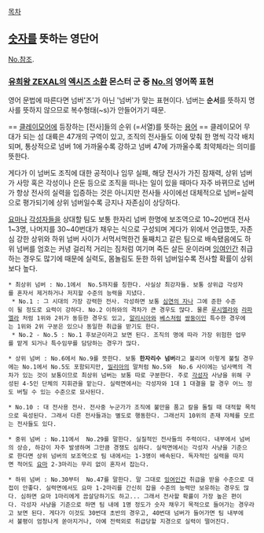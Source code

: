 [[목차]]
== [[숫자]]를 뜻하는 영단어 ==
[[No.]]참조.
=== [[유희왕 ZEXAL]]의 [[엑시즈 소환]] 몬스터 군 중 [[No.]]의 영어쪽 표현 ===
영어 문법에 따른다면 넘버'즈'가 아닌 '넘버'가 맞는 표현이다. 넘버는 '''순서'''를 뜻하지 명사를 뜻하지 않으므로 복수형태(~s)가 안들어가기 때문.

== [[클레이모어]]에 등장하는 [전사]들의 순위 (=서열)를 뜻하는 [[용어]] ==
클레이모어 무대가 되는 섬 대륙은 47개의 구역이 있고, 조직의 전사들도 이에 맞춰 한 명씩 각각 배치되며, 통상적으로 넘버 1에 가까울수록 강하고 넘버 47에 가까울수록 최약체라는 의미를 뜻한다.

게다가 이 넘버도 조직에 대한 공적이나 임무 실패, 해당 전사가 가진 잠재력, 상위 넘버가 사망 혹은 각성이나 은둔 등으로 조직을 떠나는 일이 있을 때마다 자주 바뀌므로 넘버가 항상 전사의 실력을 입증하는 것은 아니지만 전사들 사이에선 대체적으로 넘버=실력 으로 평가되기에 상위 넘버일수록 긍지나 자존심이 상당하다.

[[요마]]나 [[각성자]]들을 상대할 팀도 보통 한자리 넘버 한명에 보조역으로 10~20번대 전사 1~3명, 나머지를 30~40번대가 채우는 식으로 구성되며 게다가 위에서 언급했듯, 자존심 강한 상위와 하위 넘버 사이가 서먹서먹한건 둘째치고 같은 팀으로 배속됐음에도 하위 넘버를 엄호는 커녕 걸리적 거리는 짐처럼 여기며 죽든 살든 운이라며 [[잉여인간]] 취급하는 경우도 많기에 때문에 실력도, 몸놀림도 둔한 하위 넘버일수록 전사할 확률이 상위보다 높다.

 * 최상위 넘버 : No.1에서  No.5까지를 칭한다. 사실상 최강자들. 보통 상위급 각성자를 혼자서 제거하거나 저지할 수준의 능력을 지녔다.
  * No.1 : 그 시대의 가장 강력한 전사. 각성하면 보통 [[심연의 자]]나 그에 준한 수준이 될 정도로 요력이 강하다. No.2 이하와의 격차가 큰 경우도 많다. 물론 [[루시엘라]]와 [[라파엘라]] 처럼 1위와 2위가 동등한 경우도 있고, [[알리시아]]와 [[베스]]처럼 [[쌍둥이]]인 특수한 경우에는 1위와 2위 구분은 있으나 동일한 취급을 받기도 한다.
  * No.2 - No.5 : No.1 후보군이라고 보면 된다. 조직의 명에 따라 가장 위험한 업무를 맡게 되거나 특수임무를 담당하는 경우가 많다.

 * 상위 넘버 : No.6에서 No.9를 뜻한다. 보통 '''한자리수 넘버'''라고 불리며 이렇게 불릴 경우에는 No.1에서 No.5도 포함되지만, [[밀리아]]의 말처럼 No.5와  No.6 사이에는 넘사벽의 격차가 있는 것이 보통이므로 최상위 넘버는 보통 따로 구분한다. 주로 [[각성자]] 사냥을 위해 구성된 4-5인 단체의 지휘관을 맡는다. 실력면에서는 각성자와 1대 1 대결을 할 경우 어느 정도 버틸 수 있는 수준으로 묘사된다.

 * No.10 : 대 전사용 전사. 전사중 누군가가 조직에 불만을 품고 칼을 돌릴 때 대적할 목적으로 육성된다. 그래서 다른 전사들과는 별도로 행동한다. 그래선지 10위의 존재 자체를 모르는 전사들도 있다.

 * 중위 넘버 : No.11에서  No.29를 말한다. 실질적인 전사들의 주력이다. 내부에서 넘버의 상승, 하강이 자주 발생하며 그만큼 경쟁도 심하다. 실력면에서는 각성자 사냥을 기준으로 한다면 상위 넘버의 보조역으로 팀 내에서는 1-3명이 배속된다. 독자적인 실력을 따지면 적어도 [[요마]] 2-3마리는 무리 없이 혼자서 잡는다.

 * 하위 넘버 : No.30부터  No.47를 말한다. 말 그대로 [[잉여인간]] 취급을 받을 수준으로 대접이 안좋다. 실력면에서도 요마 1-2마리를 간신히 잡을 수준의 능력만 보유하는 경우도 많다. 심하면 요마 1마리에게 끔살당하기도 하고... 그래서 전사할 확률이 가장 높은 편이다. 각성자 사냥을 기준으로 하면 팀 내에 1명 정도가 숫자 채우기 목적으로 들어가는 경우라고 보면 된다. 게다가 이것도 30번대 초반의 경우고, 40번대 넘버가 들어가면 팀 내부에서 불평이 엄청나게 쏟아지거나, 아예 전력외로 취급당할 지경으로 실력이 떨어진다.
